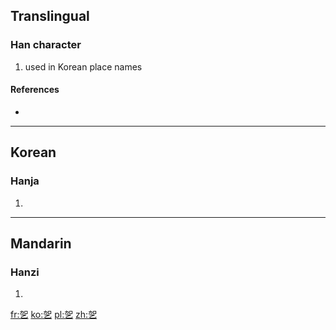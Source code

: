 ==Translingual==

===Han character===
{{Han char|rn=5|rad=乙|as=05|sn=6|four=|canj=大口弓 (KRN)}}

# used in Korean place names

====References====
* {{Han ref|kx=0084.141|dkj=00185|dj=0171.160|hdz=10053.111|uh=4E6B|ud=20075}}

----

==Korean==

===Hanja===
{{ko-hanja|hangeul=갈|rv=gal|mr=kal}}

# {{defn|lang=ko|sort=乙05}}

----

==Mandarin==

===Hanzi===
{{cmn-hanzi|pin=[[jiā]] ([[jia1]])|wg=chia<sup>1</sup>}}

# {{defn|lang=cmn|sort=乙05}}

[[fr:乫]]
[[ko:乫]]
[[pl:乫]]
[[zh:乫]]
